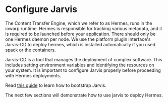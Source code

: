 # Configure Jarvis

The Content Transfer Engine, which we refer to as Hermes, runs in the iowarp runtime.
Hermes is responsible for tracking various metadata, and it is
required to be launched before your application. There should only be
one Hermes daemon per node. We use the platform plugin interface's
Jarvis-CD to deploy hermes, which is installed automatically if you used spack
or the containers.

Jarvis-CD is a tool that manages the deployment of complex software. This includes
setting environment variables and identifying the resources on your system. It
is important to configure Jarvis properly before proceeding with Hermes deployments.

Read [this guide](../../05-jarvis/02-jarvis-cd/01-index.mdx#building-the-jarvis-configuration)
to learn how to bootstrap Jarvis.

The next few sections will demonstrate how to use jarvis to deploy Hermes.